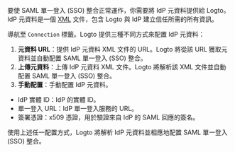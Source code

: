 要使 SAML 單一登入 (SSO) 整合正常運作，你需要將 IdP 元資料提供給 Logto。IdP 元資料是一個 [XML](https://blog.logto.io/what-is-xml) 文件，包含 Logto 與 IdP 建立信任所需的所有資訊。

導航至 `Connection` 標籤。Logto 提供三種不同方式來配置 IdP 元資料：

1. **元資料 URL**：提供 IdP 元資料 XML 文件的 URL。Logto 將從該 URL 獲取元資料並自動配置 SAML 單一登入 (SSO) 整合。
2. **上傳元資料**：上傳 IdP 元資料 XML 文件。Logto 將解析該 XML 文件並自動配置 SAML 單一登入 (SSO) 整合。
3. **手動配置**：手動配置 IdP 元資料。

- IdP 實體 ID：IdP 的實體 ID。
- 單一登入 URL：IdP 單一登入服務的 URL。
- 簽署憑證：x509 憑證，用於驗證來自 IdP 的 SAML 回應的簽名。

使用上述任一配置方式，Logto 將解析 IdP 元資料並相應地配置 SAML 單一登入 (SSO) 整合。
